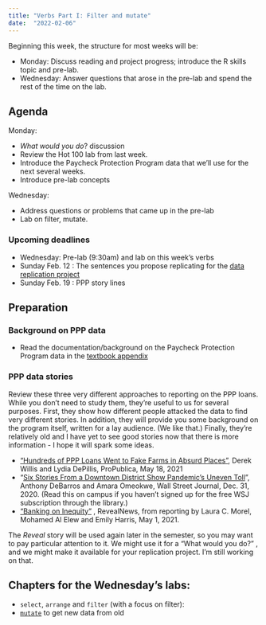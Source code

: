 ```yaml
---
title: "Verbs Part I: Filter and mutate"
date:  "2022-02-06"
--- 
```


Beginning this week, the structure for most weeks will be: 

-  Monday: Discuss reading and project progress; introduce the R skills topic and pre-lab. 
-  Wednesday: Answer questions that arose in the pre-lab and spend the rest of the time on the lab.

## Agenda

Monday: 

* *What would you do*? discussion
* Review the Hot 100 lab from last week. 
* Introduce the Paycheck Protection Program data that we'll use for the next several weeks. 
* Introduce pre-lab concepts

Wednesday: 

* Address questions or problems that came up in the pre-lab
* Lab on filter, mutate.

### Upcoming deadlines

- [Wednesday]{.sked-dates}: Pre-lab (9:30am) and lab on this week's verbs
- [Sunday Feb. 12]{.sked-dates} : The sentences you propose replicating for the [data replication project](../projects/replication.qmd)
- [Sunday Feb. 19]{.sked-dates} : PPP story lines


## Preparation

### Background on PPP data

* Read the documentation/background on the Paycheck Protection Program data in the [textbook appendix](https://cronkitedata.github.io/djtextbook/appendix-ppp.html)

### PPP data stories

Review these three very different approaches to reporting on the PPP loans. While you don't need to study them, they're useful to us for several purposes. First, they show how different people attacked the data to find very different stories. In addition, they will provide you some background on the program itself, written for a lay audience. (We like that.) Finally, they're relatively old and I have yet to see good stories now that there is more information - I hope it will spark some ideas. 

* ["Hundreds of PPP Loans Went to Fake Farms in Absurd Places"](https://www.propublica.org/article/ppp-farms), Derek Willis and Lydia DePillis, ProPublica, May 18, 2021
* "[Six Stories From a Downtown District Show Pandemic's Uneven Toll](https://www.wsj.com/articles/some-asheville-businesses-thrived-with-government-backed-ppp-loans-others-struggled-11609426801)",  Anthony DeBarros and Amara Omeokwe, Wall Street Journal, Dec. 31, 2020. (Read this on campus if you haven't signed up for the free WSJ subscription through the library.)
* ["Banking on Inequity"](https://revealnews.org/podcast/banking-on-inequity/) , RevealNews, from reporting by Laura C. Morel, Mohamed Al Elew and Emily Harris, May 1, 2021. 

::: callout-note
The *Reveal*  story will be used again later in the semester, so you may want to pay particular attention to it. We might use it for a "What would you do?" , and we might make it available for your replication project. I'm still working on that.
::: 

## Chapters for the Wednesday's labs: 

* [`select`, `arrange` and `filter` (with a focus on filter)]{.text-danger}: 
* [`mutate`](https://cronkitedata.github.io/djtextbook/r-verb-mutate.html) to get new data from old




